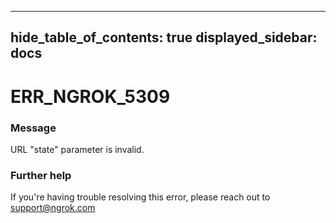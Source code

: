 

---
hide_table_of_contents: true
displayed_sidebar: docs
---


# ERR_NGROK_5309

### Message
URL "state" parameter is invalid.

<ErrorDetails error="err_ngrok_5309" />



### Further help
If you're having trouble resolving this error, please reach out to [support@ngrok.com](mailto:support@ngrok.com?subject=Help%20with%20ERR_NGROK_5309)


